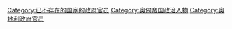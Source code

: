[[Category:已不存在的国家的政府官员|Category:已不存在的国家的政府官员]]
[[Category:奥匈帝国政治人物|Category:奥匈帝国政治人物]]
[[Category:奥地利政府官员|Category:奥地利政府官员]]